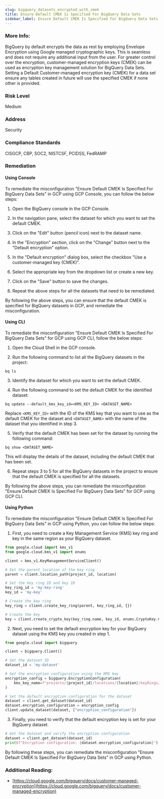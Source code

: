 ```yaml
---
slug: bigquery_datasets_encrypted_with_cmek
title: Ensure Default CMEK Is Specified For BigQuery Data Sets
sidebar_label: Ensure Default CMEK Is Specified For BigQuery Data Sets
---
```


### More Info:

BigQuery by default encrypts the data as rest by employing Envelope Encryption using Google managed cryptographic keys. This is seamless and does not require any additional input from the user. For greater control over the encryption, customer-managed encryption keys (CMEK) can be used as encryption key management solution for BigQuery Data Sets. Setting a Default Customer-managed encryption key (CMEK) for a data set ensure any tables created in future will use the specified CMEK if none other is provided.

### Risk Level

Medium

### Address

Security

### Compliance Standards

CISGCP, CBP, SOC2, NISTCSF, PCIDSS, FedRAMP

### Remediation

#### Using Console

To remediate the misconfiguration "Ensure Default CMEK Is Specified For BigQuery Data Sets" in GCP using GCP Console, you can follow the below steps:

1. Open the BigQuery console in the GCP Console.

2. In the navigation pane, select the dataset for which you want to set the default CMEK.

3. Click on the "Edit" button (pencil icon) next to the dataset name.

4. In the "Encryption" section, click on the "Change" button next to the "Default encryption" option.

5. In the "Default encryption" dialog box, select the checkbox "Use a customer-managed key (CMEK)".

6. Select the appropriate key from the dropdown list or create a new key.

7. Click on the "Save" button to save the changes.

8. Repeat the above steps for all the datasets that need to be remediated.

By following the above steps, you can ensure that the default CMEK is specified for BigQuery datasets in GCP, and remediate the misconfiguration.

#### Using CLI

To remediate the misconfiguration "Ensure Default CMEK Is Specified For BigQuery Data Sets" for GCP using GCP CLI, follow the below steps:

1. Open the Cloud Shell in the GCP console.

2. Run the following command to list all the BigQuery datasets in the project:

```
bq ls
```

3. Identify the dataset for which you want to set the default CMEK.

4. Run the following command to set the default CMEK for the identified dataset:

```
bq update --default_kms_key_id=<KMS_KEY_ID> <DATASET_NAME>
```

Replace `<KMS_KEY_ID>` with the ID of the KMS key that you want to use as the default CMEK for the dataset and `<DATASET_NAME>` with the name of the dataset that you identified in step 3.

5. Verify that the default CMEK has been set for the dataset by running the following command:

```
bq show <DATASET_NAME>
```

This will display the details of the dataset, including the default CMEK that has been set.

6. Repeat steps 3 to 5 for all the BigQuery datasets in the project to ensure that the default CMEK is specified for all the datasets.

By following the above steps, you can remediate the misconfiguration "Ensure Default CMEK Is Specified For BigQuery Data Sets" for GCP using GCP CLI.

#### Using Python

To remediate the misconfiguration "Ensure Default CMEK Is Specified For BigQuery Data Sets" in GCP using Python, you can follow the below steps:

1. First, you need to create a Key Management Service (KMS) key ring and key in the same region as your BigQuery dataset.

```python
from google.cloud import kms_v1
from google.cloud.kms_v1 import enums

client = kms_v1.KeyManagementServiceClient()

# Set the parent location of the key ring
parent = client.location_path(project_id, location)

# Set the key ring ID and key ID
key_ring_id = 'my-key-ring'
key_id = 'my-key'

# Create the key ring
key_ring = client.create_key_ring(parent, key_ring_id, {})

# Create the key
key = client.create_crypto_key(key_ring.name, key_id, enums.CryptoKey.CryptoKeyPurpose.ENCRYPT_DECRYPT, {})
```

2. Next, you need to set the default encryption key for your BigQuery dataset using the KMS key you created in step 1.

```python
from google.cloud import bigquery

client = bigquery.Client()

# Set the dataset ID
dataset_id = 'my-dataset'

# Set the encryption configuration using the KMS key
encryption_config = bigquery.EncryptionConfiguration(
    kms_key_name=f"projects/{project_id}/locations/{location}/keyRings/{key_ring_id}/cryptoKeys/{key_id}"
)

# Set the default encryption configuration for the dataset
dataset = client.get_dataset(dataset_id)
dataset.encryption_configuration = encryption_config
client.update_dataset(dataset, ["encryption_configuration"])
```

3. Finally, you need to verify that the default encryption key is set for your BigQuery dataset.

```python
# Get the dataset and verify the encryption configuration
dataset = client.get_dataset(dataset_id)
print(f"Encryption configuration: {dataset.encryption_configuration}")
```

By following these steps, you can remediate the misconfiguration "Ensure Default CMEK Is Specified For BigQuery Data Sets" in GCP using Python.

### Additional Reading:

- [https://cloud.google.com/bigquery/docs/customer-managed-encryption](https://cloud.google.com/bigquery/docs/customer-managed-encryption) 

